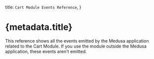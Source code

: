 
  title: `Cart Module Events Reference`,
}

# {metadata.title}

This reference shows all the events emitted by the Medusa application related to the Cart Module. If you use the module outside the Medusa application, these events aren't emitted. 

<Content />